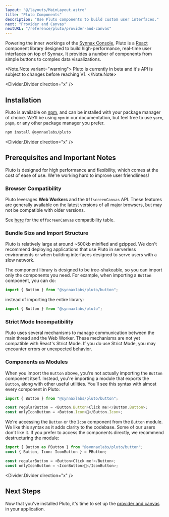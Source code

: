 ```yaml
---
layout: "@/layouts/MainLayout.astro"
title: "Pluto Components"
description: "Use Pluto components to build custom user interfaces."
next: "Provider and Canvas"
nextURL: "/reference/pluto/provider-and-canvas"
---
```


Powering the inner workings of the [Synnax Console](/reference/console/get-started), 
Pluto is a [React](https://react.dev/) component library designed to build high-performance, 
real-time user interfaces on top of Synnax. It provides a number of components from simple 
buttons to complex data visualizations.

<Note.Note variant="warning">
Pluto is currently in beta and it's API is subject to changes before reaching V1.
</Note.Note>
 
<Divider.Divider direction="x" />

## Installation

Pluto is available on [npm](https://www.npmjs.com/package/@synnaxlabs/pluto), and can 
be installed with your package manager of choice. We'll be using `npm` in our documentation, 
but feel free to use `yarn`, `pnpm`, or any other package manager you prefer.

```bash
npm install @synnaxlabs/pluto
```

<Divider.Divider direction="x" />

## Prerequisites and Important Notes

Pluto is designed for high performance and flexibility, which comes at the
cost of ease of use. We're working hard to improve user friendliness!

### Browser Compatibility

Pluto leverages **Web Workers** and the `OffscreenCanvas` API. These features are
generally available on the latest versions of all major browsers, but may not be 
compatible with older versions. 

See [here](https://developer.mozilla.org/en-US/docs/Web/API/OffscreenCanvas#browser_compatibility)
for the `OffscreenCanvas` compatibility table.

### Bundle Size and Import Structure

Pluto is relatively large at around ~500kb minified and gzipped. We don't recommend deploying 
applications that use Pluto in serverless environments or when building interfaces 
designed to serve users with a slow network.

The component library is designed to be tree-shakeable, so you can import only the
components you need. For example, when importing a `Button` component, you can do:

```typescript
import { Button } from "@synnaxlabs/pluto/button";
```

instead of importing the entire library:

```typescript
import { Button } from "@synnaxlabs/pluto";
```

### Strict Mode Incompatibility

Pluto uses several mechanisms to manage communication between the main thread and the
Web Worker. These mechanisms are not yet compatible with React's Strict Mode. If you
do use Strict Mode, you may encounter errors or unexpected behavior.

### Components as Modules

When you import the `Button` above, you're not actually importing the `Button` component 
itself. Instead, you're importing a module that exports the `Button`, along
with other useful utilities. You'll see this syntax with almost every component in Pluto:

```typescript
import { Button } from "@synnaxlabs/pluto/button";

const regularButton = <Button.Button>Click me!</Button.Button>;
const onlyIconButton = <Button.Icon>🚀</Button.Icon>;
```

We're accessing the `Button` or the `Icon` component from the `Button` module. We like 
this syntax as it adds clarity to the codebase. Some of our users don't like it. If you
prefer to access the components directly, we recommend destructuring the module:

```typescript
import { Button as PButton } from "@synnaxlabs/pluto/button";
const { Button, Icon: IconButton } = PButton;

const regularButton = <Button>Click me!</Button>;
const onlyIconButton = <IconButton>🚀</IconButton>;
```

<Divider.Divider direction="x" />

## Next Steps

Now that you've installed Pluto, it's time to set up the [provider and canvas](/reference/pluto/provider-and-canvas)
in your application.

